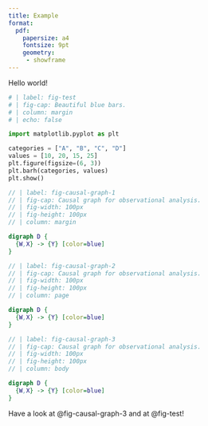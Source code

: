 ```yaml
---
title: Example
format:
  pdf:
    papersize: a4
    fontsize: 9pt
    geometry:
     - showframe
---
```


Hello world!

```python
# | label: fig-test
# | fig-cap: Beautiful blue bars.
# | column: margin
# | echo: false

import matplotlib.pyplot as plt

categories = ["A", "B", "C", "D"]
values = [10, 20, 15, 25]
plt.figure(figsize=(6, 3))
plt.barh(categories, values)
plt.show()
```

```dot
// | label: fig-causal-graph-1
// | fig-cap: Causal graph for observational analysis.
// | fig-width: 100px
// | fig-height: 100px
// | column: margin

digraph D {
  {W,X} -> {Y} [color=blue]
}
```

```dot
// | label: fig-causal-graph-2
// | fig-cap: Causal graph for observational analysis.
// | fig-width: 100px
// | fig-height: 100px
// | column: page

digraph D {
  {W,X} -> {Y} [color=blue]
}
```

```dot
// | label: fig-causal-graph-3
// | fig-cap: Causal graph for observational analysis.
// | fig-width: 100px
// | fig-height: 100px
// | column: body

digraph D {
  {W,X} -> {Y} [color=blue]
}
```

Have a look at @fig-causal-graph-3 and at @fig-test!